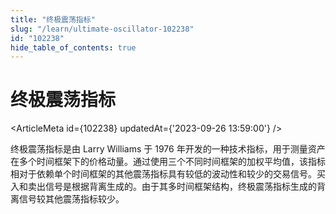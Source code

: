 ```yaml
---
title: "终极震荡指标"
slug: "/learn/ultimate-oscillator-102238"
id: "102238"
hide_table_of_contents: true
---
```



# 终极震荡指标

<ArticleMeta id={102238} updatedAt={'2023-09-26 13:59:00'} />
<div className='border-solid border-b border-t-0 my-4 border-[var(--ifm-color-gray-300)]' />

终极震荡指标是由 Larry Williams 于 1976 年开发的一种技术指标，用于测量资产在多个时间框架下的价格动量。通过使用三个不同时间框架的加权平均值，该指标相对于依赖单个时间框架的其他震荡指标具有较低的波动性和较少的交易信号。买入和卖出信号是根据背离生成的。由于其多时间框架结构，终极震荡指标生成的背离信号较其他震荡指标较少。
